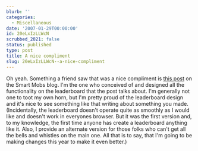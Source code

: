 ```yaml
---
blurb: ''
categories:
  - Miscellaneous
date: '2007-01-29T00:00:00'
id: 20eLxIzLLWcN
scrubbed_2021: false
status: published
type: post
title: A nice compliment
slug: 20eLxIzLLWcN--a-nice-compliment
---
```


Oh yeah. Something a friend saw that was a nice compliment is
[this post](http://www.smartmobs.com/archive/2007/01/05/pga_custom_play....html)
on the Smart Mobs blog. I'm the one who conceived of and designed
all the functionality on the leaderboard that the post talks about.
I'm generally not one to toot my own horn, but I'm pretty proud of
the leaderboard design and it's nice to see something like that
writing about something you made. (Incidentally, the leaderboard
doesn't operate quite as smoothly as I would like and doesn't work
in everyones browser. But it was the first version and, to my
knowledge, the first time anyone has create a leaderboard anything
like it. Also, I provide an alternate version for those folks who
can't get all the bells and whistles on the main one. All that is
to say, that I'm going to be making changes this year to make it
even better.)
